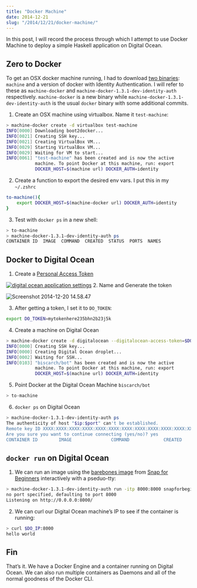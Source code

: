 ```yaml
---
title: "Docker Machine"
date: 2014-12-21
slug: "/2014/12/21/docker-machine/"
---
```



In this post, I will record the process through which I attempt to use
Docker Machine to deploy a simple Haskell application on Digital
Ocean.


## Zero to Docker

To get an OSX docker machine running, I had to download
[two binaries](https://github.com/docker/machine#try-it-out):
`machine` and a version of docker with Identity Authentication. I will
refer to these as `machine-docker` and
`machine-docker-1.3.1-dev-identity-auth`
respectively. `machine-docker` is a new binary while
`machine-docker-1.3.1-dev-identity-auth` is the usual `docker` binary
with some additional commits.
1. Create an OSX machine using virtualbox. Name it `test-machine`:
```bash
> machine-docker create -d virtualbox test-machine
INFO[0000] Downloading boot2docker...
INFO[0021] Creating SSH key...
INFO[0021] Creating VirtualBox VM...
INFO[0029] Starting VirtualBox VM...
INFO[0029] Waiting for VM to start...
INFO[0061] "test-machine" has been created and is now the active
           machine. To point Docker at this machine, run: export
           DOCKER_HOST=$(machine url) DOCKER_AUTH=identity
```
2. Create a function to export the desired env vars. I put this in my `~/.zshrc`
```bash
to-machine(){
    export DOCKER_HOST=$(machine-docker url) DOCKER_AUTH=identity
}
```
3. Test with `docker ps` in a new shell:
```bash
> to-machine
> machine-docker-1.3.1-dev-identity-auth ps
CONTAINER ID  IMAGE  COMMAND  CREATED  STATUS  PORTS  NAMES
```


## Docker to Digital Ocean

1. Create a [Personal Access Token](https://cloud.digitalocean.com/settings/applications)

[![digital ocean application settings](http://res.cloudinary.com/diqzbm8lz/image/upload/h_181,w_660/v1428611477/Screenshot-2014-12-20-14.58.25_hvbvt6.png)](http://res.cloudinary.com/diqzbm8lz/image/upload/v1428611477/Screenshot-2014-12-20-14.58.25_hvbvt6.png)
2. Name and Generate the token

![Screenshot 2014-12-20 14.58.47](http://res.cloudinary.com/diqzbm8lz/image/upload/v1428611476/Screenshot-2014-12-20-14.58.47_kcvvzv.png)

3. After getting a token, I set it to `DO_TOKEN`:
```bash
export DO_TOKEN=mytokenhere235bhn2b23j5k
```
4. Create a machine on Digital Ocean
```bash
> machine-docker create -d digitalocean --digitalocean-access-token=$DO_TOKEN biscarch/bot
INFO[0000] Creating SSH key...
INFO[0000] Creating Digital Ocean droplet...
INFO[0002] Waiting for SSH...
INFO[0103] "biscarch/bot" has been created and is now the active
           machine. To point Docker at this machine, run: export
           DOCKER_HOST=$(machine url) DOCKER_AUTH=identity
```
5. Point Docker at the Digital Ocean Machine `biscarch/bot`
```bash
> to-machine
```
6. `docker ps` on Digital Ocean
```bash
> machine-docker-1.3.1-dev-identity-auth ps
The authenticity of host "$ip:$port" can't be established.
Remote key ID XXXX:XXXX:XXXX:XXXX:XXXX:XXXX:XXXX:XXXX:XXXX:XXXX:XXXX:XXXX
Are you sure you want to continue connecting (yes/no)? yes
CONTAINER ID        IMAGE               COMMAND             CREATED             STATUS              PORTS               NAMES
```


## `docker run` on Digital Ocean

1. We can run an image using the
   [barebones image](https://github.com/snapforbeginners/barebones)
   from [Snap for Beginners](http://snapforbeginners.com/)
   interactively with a pseduo-tty:
```bash
> machine-docker-1.3.1-dev-identity-auth run -itp 8000:8000 snapforbeginners/barebones
no port specified, defaulting to port 8000
Listening on http://0.0.0.0:8000/
```
2. We can curl our Digital Ocean machine’s IP to see if the container
   is running:
```bash
> curl $DO_IP:8000
hello world
```


## Fin

That’s it. We have a Docker Engine and a container running on Digital
Ocean. We can also run multiple containers as Daemons and all of the
normal goodness of the Docker CLI.

